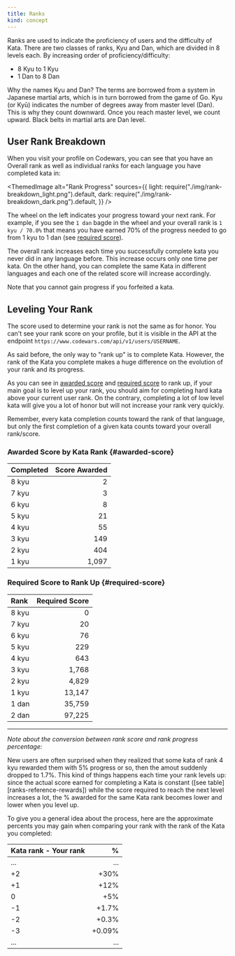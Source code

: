 ```yaml
---
title: Ranks
kind: concept
---
```



Ranks are used to indicate the proficiency of users and the difficulty of Kata. There are two classes of ranks, Kyu and Dan, which are divided in 8 levels each. By increasing order of proficiency/difficulty:

- 8 Kyu to 1 Kyu
- 1 Dan to 8 Dan

Why the names Kyu and Dan? The terms are borrowed from a system in Japanese martial arts, which is in turn borrowed from the game of Go. Kyu (or Kyū) indicates the number of degrees away from master level (Dan). This is why they count downward. Once you reach master level, we count upward. Black belts in martial arts are Dan level.

## User Rank Breakdown

When you visit your profile on Codewars, you can see that you have an Overall rank as well as individual ranks for each language you have completed kata in:

<ThemedImage
  alt="Rank Progress"
  sources={{
    light: require("./img/rank-breakdown_light.png").default,
    dark: require("./img/rank-breakdown_dark.png").default,
  }}
/>

The wheel on the left indicates your progress toward your next rank. For example, if you see the `1 dan` bagde in the wheel and your overall rank is `1 kyu / 70.0%` that means you have earned 70% of the progress needed to go from 1 kyu to 1 dan (see [required score](#required-score)).

The overall rank increases each time you successfully complete kata you never did in any language before. This increase occurs only one time per kata. On the other hand, you can complete the same Kata in different languages and each one of the related score will increase accordingly.

Note that you cannot gain progress if you forfeited a kata.

## Leveling Your Rank

The score used to determine your rank is not the same as for honor. You can't see your rank score on your profile, but it is visible in the API at the endpoint `https://www.codewars.com/api/v1/users/USERNAME`.

As said before, the only way to "rank up" is to complete Kata. However, the rank of the Kata you complete makes a huge difference on the evolution of your rank and its progress.

As you can see in [awarded score](#awarded-score) and [required score](#required-score) to rank up, if your main goal is to level up your rank, you should aim for completing hard kata above your current user rank. On the contrary, completing a lot of low level kata will give you a lot of honor but will not increase your rank very quickly.

Remember, every kata completion counts toward the rank of that language, but only the first completion of a given kata counts toward your overall rank/score.

### Awarded Score by Kata Rank {#awarded-score}

| Completed | Score Awarded |
| :-------- | ------------: |
| 8 kyu     |             2 |
| 7 kyu     |             3 |
| 6 kyu     |             8 |
| 5 kyu     |            21 |
| 4 kyu     |            55 |
| 3 kyu     |           149 |
| 2 kyu     |           404 |
| 1 kyu     |         1,097 |

### Required Score to Rank Up {#required-score}

| Rank  | Required Score |
| :---- | -------------: |
| 8 kyu |              0 |
| 7 kyu |             20 |
| 6 kyu |             76 |
| 5 kyu |            229 |
| 4 kyu |            643 |
| 3 kyu |          1,768 |
| 2 kyu |          4,829 |
| 1 kyu |         13,147 |
| 1 dan |         35,759 |
| 2 dan |         97,225 |

---

_Note about the conversion between rank score and rank progress percentage:_

New users are often surprised when they realized that some kata of rank 4 kyu rewarded them with 5% progress or so, then the amout suddenly dropped to 1.7%. This kind of things happens each time your rank levels up: since the actual score earned for completing a Kata is constant ([see table][ranks-reference-rewards]) while the score required to reach the next level increases a lot, the % awarded for the same Kata rank becomes lower and lower when you level up.

To give you a general idea about the process, here are the approximate percents you may gain when comparing your rank with the rank of the Kata you completed:

| Kata rank - Your rank |      % |
| :-------------------- | -----: |
| ...                   |    ... |
| +2                    |   +30% |
| +1                    |   +12% |
| 0                     |    +5% |
| -1                    |  +1.7% |
| -2                    |  +0.3% |
| -3                    | +0.09% |
| ...                   |    ... |
